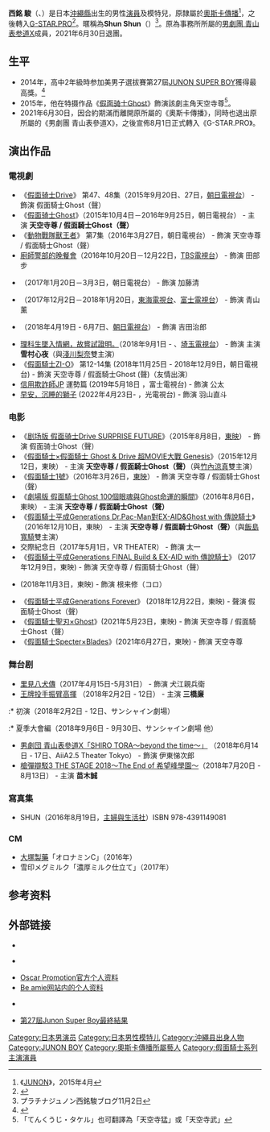 {{noteTA
|G1=JP Show
|G2=KamenRider
}}
{{Infobox person
| name             = 西铭 骏
| image            =
| caption          = 
| native_name      = 西銘 駿
| native_name_lang = ja
| birth_name       = 
| birth_date       = {{Birth date and age|1998|2|20}}
| birth_place      = {{JPN}}[[沖繩縣|沖繩縣]][[宇流麻市|宇流麻市]]
| nationality      = {{JPN}}
| relatives        = 
| death_date       = 
| occupation       = 模特儿、演员
| years_active     = 2014年至今
| death_place      = 
| spouse           = 
| agent            = [[奧斯卡傳播|奧斯卡傳播]] → G-STAR.PRO
| height           = {{height|m=1.73}}
| alias            = Shun Shun
| website          ={{official website|http://shun-nishime.com/biography|官方个人资料}}
}}
{{japanese|japanese=西銘駿|kana=にしめ しゅん|romaji=Nishime Shun}}
'''西銘 駿'''（{{lang-ja|にしめ しゅん}}、{{bd|1998年|2月20日|catIdx=Nishime Shun}}）是日本[[沖繩縣|沖繩縣]]出生的男性[[演員|演員]]及模特兒，原隸屬於[[奧斯卡傳播|奧斯卡傳播]]<ref>《[[JUNON_(杂志)|JUNON]]》，2015年4月</ref>，之後轉入[[G-STAR.PRO|G-STAR.PRO]]<ref>{{Cite web |url=https://news.yahoo.co.jp/articles/a7711ba7c55c1d399ebb1d609f7e5e783670e4bf |title=『ゴースト』西銘駿、G-STAR.PROに移籍　また仮面ライダー増える　オーズ・渡部秀、ゼロノス・中村優一ら所属 |access-date=2021-07-30 |archive-date=2021-08-10 |archive-url=https://web.archive.org/web/20210810072909/https://news.yahoo.co.jp/articles/a7711ba7c55c1d399ebb1d609f7e5e783670e4bf |dead-url=no }}</ref>。暱稱為'''Shun Shun'''（{{lang-ja|しゅんしゅん}}）<ref>プラチナジュノン西銘駿ブログ11月2日</ref>。原為事務所所屬的[[男劇團_青山表参道X|男劇團 青山表参道X]]成員，2021年6月30日退團。

==生平==
* 2014年，高中2年級時参加美男子選拔賽第27屆[[JUNON_SUPER_BOY|JUNON SUPER BOY]]獲得最高獎。<ref>{{cite web|url=http://headlines.yahoo.co.jp/hl?a=20141123-00000006-mantan-ent|title=＜ジュノンボーイ＞沖縄県の高校2年生、西銘駿さんがグランプリ　1万3520人の頂点に|accessdate=2015年8月20日|deadurl=yes|archiveurl=https://web.archive.org/web/20141129182149/http://headlines.yahoo.co.jp/hl?a=20141123-00000006-mantan-ent|archivedate=2014年11月29日}}</ref>
* 2015年，他在特摄作品《[[假面骑士Ghost|假面骑士Ghost]]》飾演該劇主角天空寺尊<ref>「てんくうじ・タケル」也可翻譯為「天空寺猛」或「天空寺武」</ref>。
* 2021年6月30日，因合約期滿而離開原所屬的《奧斯卡傳播》，同時也退出原所屬的《男劇團 青山表參道X》，之後宣佈8月1日正式轉入《G-STAR.PRO》。

==演出作品==
===電視劇===
* 《[[假面骑士Drive|假面骑士Drive]]》 第47、48集（2015年9月20日、27日，[[朝日電視台|朝日電視台]]） - 飾演 假面騎士Ghost（聲）
* 《[[假面骑士Ghost|假面骑士Ghost]]》（2015年10月4日－2016年9月25日，朝日電視台） - 主演 '''天空寺尊 / 假面騎士Ghost（聲）'''
* 《[[動物戰隊獸王者|動物戰隊獸王者]]》 第7集（2016年3月27日，朝日電視台） - 飾演 天空寺尊 / 假面騎士Ghost（聲）
* [[廚師警部的晚餐會|廚師警部的晚餐會]]（2016年10月20日－12月22日，[[TBS電視台|TBS電視台]]） - 飾演 田部步
* {{link-ja|奪愛之冬|奪い愛、冬}}（2017年1月20日－3月3日，朝日電視台） - 飾演 加藤清
* {{link-ja|黑色孤兒 ~七個基因~|オーファン・ブラック〜七つの遺伝子〜}} （2017年12月2日－2018年1月20日，[[東海電視台|東海電視台]]、[[富士電視台|富士電視台]]） - 飾演 青山薰
* {{link-ja|警視廳文書搜查官#電視劇|警視庁文書捜査官|未解決之女 警視廳文書搜查官}}（2018年4月19日 - 6月7日、[[朝日電視台|朝日電視台]]） - 飾演 吉田治郎
* [[理科生墜入情網，故嘗試證明。|理科生墜入情網，故嘗試證明。]]（2018年9月1日 - 、[[埼玉電視台|埼玉電視台]]） - 飾演 主演 '''雪村心夜'''（與[[淺川梨奈|淺川梨奈]]雙主演）
* 《[[假面騎士ZI-O|假面騎士ZI-O]]》 第12-14集 (2018年11月25日 - 2018年12月9日，朝日電視台) - 飾演 天空寺尊 / 假面騎士Ghost (聲)（友情出演）
* [[信用欺詐師JP|信用欺詐師JP]] 運勢篇 (2019年5月18日 ，富士電視台) - 飾演 公太
* [[早安，沉睡的獅子|早安，沉睡的獅子]] (2022年4月23日- ，光電視台) - 飾演 羽山直斗

===电影===
* 《[[剧场版_假面骑士Drive_SURPRISE_FUTURE|剧场版 假面骑士Drive SURPRISE FUTURE]]》（2015年8月8日，[[東映|東映]]） - 飾演 假面骑士Ghost（聲）
* 《[[假面騎士×假面騎士_Ghost_&_Drive_超MOVIE大戰_Genesis|假面騎士×假面騎士 Ghost & Drive 超MOVIE大戰 Genesis]]》（2015年12月12日，東映） - 主演 '''天空寺尊 / 假面騎士Ghost（聲）'''（與[[竹內涼真|竹內涼真]]雙主演）
* 《[[假面騎士1號|假面騎士1號]]》（2016年3月26日，[[東映|東映]]） - 飾演 天空寺尊 / 假面騎士Ghost（聲）
* 《[[劇場版_假面騎士Ghost_100個眼魂與Ghost命運的瞬間|劇場版 假面騎士Ghost 100個眼魂與Ghost命運的瞬間]]》（2016年8月6日，東映） - 主演 '''天空寺尊 / 假面騎士Ghost（聲）'''
* 《[[假面騎士平成Generations_Dr.Pac-Man對EX-AID&Ghost_with_傳說騎士|假面騎士平成Generations Dr.Pac-Man對EX-AID&Ghost with 傳說騎士]]》（2016年12月10日，東映） - 主演 '''天空寺尊 / 假面騎士Ghost（聲）'''（與[[飯島寬騎|飯島寬騎]]雙主演）
* 交際紀念日（2017年5月1日，VR THEATER） - 飾演 太一
* 《[[假面騎士平成Generations_FINAL_Build_&_EX-AID_with_傳說騎士|假面騎士平成Generations FINAL Build & EX-AID with 傳說騎士]]》 (2017年12月9日，東映) - 飾演 天空寺尊 / 假面騎士Ghost（聲）
*{{link-ja|奔跑吧！T校籃球部|走れ!T校バスケット部}} (2018年11月3日，東映) - 飾演 根来修（コロ）
* 《[[假面騎士平成Generations_Forever|假面騎士平成Generations Forever]]》 (2018年12月22日，東映) - 聲演 假面騎士Ghost（聲）
* 《[[假面騎士聖刃×Ghost|假面騎士聖刃×Ghost]]》(2021年5月23日，東映) - 飾演 天空寺尊 / 假面騎士Ghost（聲）
* 《[[假面騎士Specter×Blades|假面騎士Specter×Blades]]》(2021年6月27日，東映) - 飾演 天空寺尊

=== 舞台剧 ===
* [[里見八犬傳|里見八犬傳]]（2017年4月15日-5月31日） - 飾演 犬江親兵衛
* [[王牌投手振臂高揮|王牌投手振臂高揮]] （2018年2月2日 - 12日） - 主演 '''三橋廉'''
:* 初演（2018年2月2日 - 12日、サンシャイン劇場）
:* 夏季大會編（2018年9月6日 - 9月30日、サンシャイン劇場 他）
* [[男劇団_青山表參道X「SHIRO_TORA～beyond_the_time～」|男劇団 青山表參道X「SHIRO TORA～beyond the time～」]] （2018年6月14日 - 17日、AiiA2.5 Theater Tokyo） - 飾演 伊東悌次郎
* [[槍彈辯駁3_THE_STAGE_2018～The_End_of_希望峰學園～|槍彈辯駁3 THE STAGE 2018～The End of 希望峰學園～]]（2018年7月20日 - 8月13日） - 主演 '''苗木誠'''

===寫真集===
* SHUN（2016年8月19日，[[主婦與生活社|主婦與生活社]]）ISBN 978-4391149081

===CM===
* [[大塚製藥|大塚製藥]]「オロナミンC」（2016年）
* 雪印メグミルク「濃厚ミルク仕立て」（2017年）

==参考资料==
{{reflist}}

==外部链接==
* {{Twitter|shun_nishime}}{{ja icon}}
* {{official site|http://shun-nishime.com/}} {{ja icon}}
* [http://catalog.oscarpro.co.jp/PcSearch/talent_detail/Talent/talent_search_result_list/1000019930/ Oscar Promotion官方个人资料] {{Wayback|url=http://catalog.oscarpro.co.jp/PcSearch/talent_detail/Talent/talent_search_result_list/1000019930/ |date=20170909143414 }} {{ja icon}}
* [http://beamie.jp/?m=pc&a=page_f_home&target_c_member_id=57836 Be amie网站内的个人资料]{{Wayback|url=http://beamie.jp/?m=pc&a=page_f_home&target_c_member_id=57836 |date=20150715163055 }} {{ja icon}}
* {{official blog|https://ameblo.jp/shun-nishime/}} {{ja icon}}
* [http://www.junon-boy.jp/_ct/16826760 第27屆Junon Super Boy最終結果] {{Wayback|url=http://www.junon-boy.jp/_ct/16826760 |date=20170619161244 }}

{{start box}}
{{succession box|[[竹內涼真|竹內涼真]]<br />（[[假面騎士Drive|假面騎士Drive]]）|[[飯島寬騎|飯島寬騎]]<br />（[[假面騎士EX-AID|假面騎士EX-AID]]）|日本[[假面騎士系列|假面騎士系列]]主騎士演員<br />[[假面騎士Ghost|假面騎士Ghost]]|2015年10月4日-2016年9月25日}}
{{end box}}

{{假面騎士系列主演演員}}

{{DEFAULTSORT:Nishime Shun}}
[[Category:日本男演员|Category:日本男演员]]
[[Category:日本男性模特儿|Category:日本男性模特儿]]
[[Category:沖繩县出身人物|Category:沖繩县出身人物]]
[[Category:JUNON_BOY|Category:JUNON BOY]]
[[Category:奧斯卡傳播所屬藝人|Category:奧斯卡傳播所屬藝人]]
[[Category:假面騎士系列主演演員|Category:假面騎士系列主演演員]]